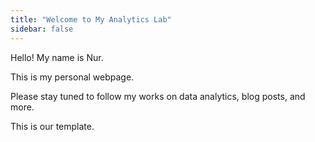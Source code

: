 ```yaml
---
title: "Welcome to My Analytics Lab"
sidebar: false 
---
```


Hello! My name is Nur.

This is my personal webpage.

Please stay tuned to follow my works on data analytics, blog posts, and more.

This is our template.
